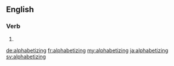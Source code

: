 ==English==

===Verb===
{{head|en}}

# {{present participle of|alphabetize}}

[[de:alphabetizing]]
[[fr:alphabetizing]]
[[my:alphabetizing]]
[[ja:alphabetizing]]
[[sv:alphabetizing]]